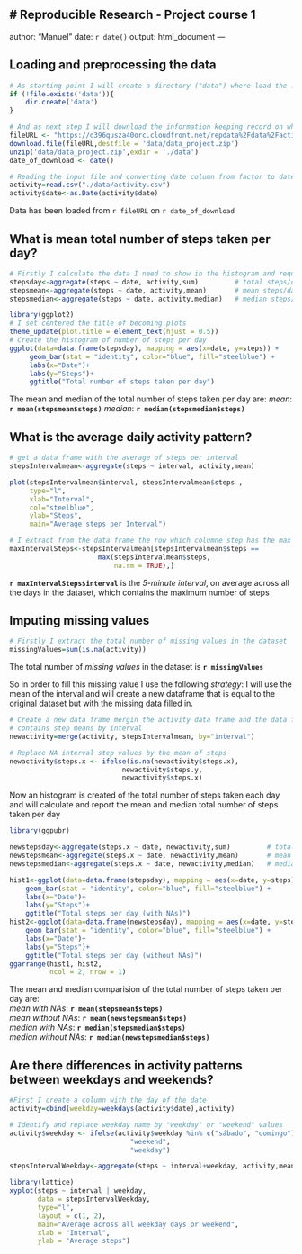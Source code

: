 
# Reproducible Research - Project course 1
---
author: "Manuel"
date: `r date()`
output: html_document
---

## Loading and preprocessing the data

```r
# As starting point I will create a directory ("data") where load the .zip file
if (!file.exists('data')){
    dir.create('data')
}

# And as next step I will download the information keeping record on when was downloaded
fileURL <- "https://d396qusza40orc.cloudfront.net/repdata%2Fdata%2Factivity.zip"
download.file(fileURL,destfile = 'data/data_project.zip')
unzip('data/data_project.zip',exdir = './data')
date_of_download <- date()

# Reading the input file and converting date column from factor to date
activity=read.csv("./data/activity.csv")
activity$date<-as.Date(activity$date)
```

Data has been loaded
    from `r fileURL`
    on `r date_of_download` 
    

## What is mean total number of steps taken per day?

```r

# Firstly I calculate the data I need to show in the histogram and required values
stepsday<-aggregate(steps ~ date, activity,sum)         # total steps/days
stepsmean<-aggregate(steps ~ date, activity,mean)       # mean steps/day
stepsmedian<-aggregate(steps ~ date, activity,median)   # median steps/day

library(ggplot2)
# I set centered the title of becoming plots
theme_update(plot.title = element_text(hjust = 0.5))
# Create the histogram of number of steps per day
ggplot(data=data.frame(stepsday), mapping = aes(x=date, y=steps)) + 
     geom_bar(stat = "identity", color="blue", fill="steelblue") +
     labs(x="Date")+
     labs(y="Steps")+
     ggtitle("Total number of steps taken per day")    

```

The mean and median of the total number of steps taken per day are:
    *mean*: **`r mean(stepsmean$steps)`**
    *median*: **`r median(stepsmedian$steps)`**

## What is the average daily activity pattern?

```r

# get a data frame with the average of steps per interval
stepsIntervalmean<-aggregate(steps ~ interval, activity,mean)       

plot(stepsIntervalmean$interval, stepsIntervalmean$steps , 
     type="l",
     xlab="Interval",
     col="steelblue",
     ylab="Steps",
     main="Average steps per Interval")   

# I extract from the data frame the row which columne step has the max value
maxIntervalSteps<-stepsIntervalmean[stepsIntervalmean$steps ==
                      max(stepsIntervalmean$steps, 
                          na.rm = TRUE),]    
```

**`r maxIntervalSteps$interval`** is the *5-minute interval*, on average across all the days in the dataset, which contains the maximum number of steps

## Imputing missing values

```r

# Firstly I extract the total number of missing values in the dataset
missingValues=sum(is.na(activity))
```

The total number of *missing values* in the dataset is **`r missingValues`**

So in order to fill this missing value I use the following *strategy*: I will use the mean of the interval and will create a new dataframe that is equal to the original dataset but with the missing data filled in.

```r

# Create a new data frame mergin the activity data frame and the data frame which
# contains step means by interval
newactivity=merge(activity, stepsIntervalmean, by="interval")

# Replace NA interval step values by the mean of steps  
newactivity$steps.x <- ifelse(is.na(newactivity$steps.x), 
                            newactivity$steps.y, 
                            newactivity$steps.x)

```

Now an histogram is created of the total number of steps taken each day and will calculate and report the mean and median total number of steps taken per day

```r
library(ggpubr)

newstepsday<-aggregate(steps.x ~ date, newactivity,sum)         # total steps/days
newstepsmean<-aggregate(steps.x ~ date, newactivity,mean)       # mean steps/day
newstepsmedian<-aggregate(steps.x ~ date, newactivity,median)   # median steps/day

hist1<-ggplot(data=data.frame(stepsday), mapping = aes(x=date, y=steps)) + 
    geom_bar(stat = "identity", color="blue", fill="steelblue") +
    labs(x="Date")+
    labs(y="Steps")+
    ggtitle("Total steps per day (with NAs)")  
hist2<-ggplot(data=data.frame(newstepsday), mapping = aes(x=date, y=steps.x)) + 
    geom_bar(stat = "identity", color="blue", fill="steelblue") +
    labs(x="Date")+
    labs(y="Steps")+
    ggtitle("Total steps per day (without NAs)")
ggarrange(hist1, hist2,  
          ncol = 2, nrow = 1) 

```

The mean and median comparision of the total number of steps taken per day are:   
    *mean with NAs*: **`r mean(stepsmean$steps)`**  
    *mean without NAs*: **`r mean(newstepsmean$steps)`**    
    *median with NAs*: **`r median(stepsmedian$steps)`**     
    *median without NAs*: **`r median(newstepsmedian$steps)`**

## Are there differences in activity patterns between weekdays and weekends?

```r
#First I create a column with the day of the date
activity=cbind(weekday=weekdays(activity$date),activity)

# Identify and replace weekday name by "weekday" or "weekend" values
activity$weekday <- ifelse(activity$weekday %in% c("sábado", "domingo"), 
                              "weekend", 
                              "weekday")

stepsIntervalWeekday<-aggregate(steps ~ interval+weekday, activity,mean)       

library(lattice)
xyplot(steps ~ interval | weekday, 
       data = stepsIntervalWeekday,
       type="l",
       layout = c(1, 2),
       main="Average across all weekday days or weekend",
       xlab = "Interval",
       ylab = "Average steps")
```

